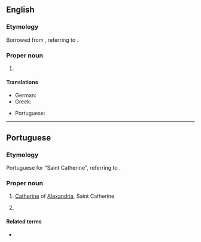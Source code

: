 ==English==
{{wikipedia}}
===Etymology===
Borrowed from {{bor|en|pt|Santa Catarina}}, referring to {{w|Catherine of Alexandria}}.

===Proper noun===
{{en-proper noun|head=Santa Catarina}}

# {{place:Brazil/state|en|capital=Florianópolis|region=South Region}}

====Translations====
{{trans-top|state in southern Brazil}}
* German: {{t|de|Santa Catarina|n}}
* Greek: {{t|el|Σάντα Καταρίνα|f}}
{{trans-mid}}
* Portuguese: {{t+|pt|Santa Catarina|f}}
{{trans-bottom}}

----

==Portuguese==
===Etymology===
Portuguese for "Saint Catherine", referring to {{w|Catherine of Alexandria}}.

===Proper noun===
{{pt-proper noun|f|head=[[santa|Santa]] [[Catarina]]}}
# {{senseid|pt|Catherine of Alexandria}} [[Catherine]] of [[Alexandria]], Saint Catherine
# {{place|pt|state|macroregion/pt:South Region|c/pt:Brazil|capital=pt:Florianópolis}}
#: {{syn|pt|SC}} {{gloss|abbreviation}}

====Related terms====
* {{l|pt|catarinense}} {{gloss|[[demonym]] of the Brazilian state}}